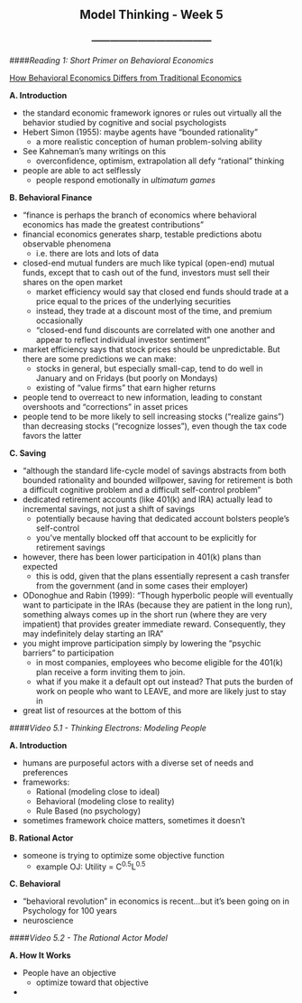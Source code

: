 <center> <h2>Model Thinking - Week 5</h2> </center>
<center> <h3>---------------------------------------</h3> </center>

####*Reading 1: Short Primer on Behavioral Economics*

[How Behavioral Economics Differs from Traditional Economics](http://www.econlib.org/library/Enc/BehavioralEconomics.html)

**A. Introduction**

- the standard economic framework ignores or rules out virtually all the behavior studied by cognitive and social psychologists
- Hebert Simon (1955): maybe agents have "bounded rationality"
    - a more realistic conception of human problem-solving ability
- See Kahneman's many writings on this
    - overconfidence, optimism, extrapolation all defy "rational" thinking
- people are able to act selflessly
    - people respond emotionally in *ultimatum games*

**B. Behavioral Finance**

- "finance is perhaps the branch of economics where behavioral economics has made the greatest contributions"
- financial economics generates sharp, testable predictions abotu observable phenomena
    - i.e. there are lots and lots of data
- closed-end mutual funders are much like typical (open-end) mutual funds, except that to cash out of the fund, investors must sell their shares on the open market
    - market efficiency would say that closed end funds should trade at a price equal to the prices of the underlying securities
    - instead, they trade at a discount most of the time, and premium occasionally
    - "closed-end fund discounts are correlated with one another and appear to reflect individual investor sentiment"
- market efficiency says that stock prices should be unpredictable. But there are some predictions we can make:
    - stocks in general, but especially small-cap, tend to do well in January and on Fridays (but poorly on Mondays)
    - existing of "value firms" that earn higher returns
- people tend to overreact to new information, leading to constant overshoots and "corrections" in asset prices
- people tend to be more likely to sell increasing stocks ("realize gains") than decreasing stocks ("recognize losses"), even though the tax code favors the latter

**C. Saving**

- "although the standard life-cycle model of savings abstracts from both bounded rationality and bounded willpower, saving for retirement is both a difficult cognitive problem and a difficult self-control problem"
- dedicated retirement accounts (like 401(k) and IRA) actually lead to incremental savings, not just a shift of savings
    - potentially because having that dedicated account bolsters people's self-control
    - you've mentally blocked off that account to be explicitly for retirement savings
- however, there has been lower participation in 401(k) plans than expected
    - this is odd, given that the plans essentially represent a cash transfer from the government (and in some cases their employer)
- ODonoghue and Rabin (1999): "Though hyperbolic people will eventually want to participate in the IRAs (because they are patient in the long run), something always comes up in the short run (where they are very impatient) that provides greater immediate reward. Consequently, they may indefinitely delay starting an IRA"
- you might improve participation simply by lowering the "psychic barriers" to participation
    - in most companies, employees who become eligible for the 401(k) plan receive a form inviting them to join.
    - what if you make it a default opt out instead? That puts the burden of work on people who want to LEAVE, and more are likely just to stay in
- great list of resources at the bottom of this

####*Video 5.1 - Thinking Electrons: Modeling People*

**A. Introduction**

- humans are purposeful actors with a diverse set of needs and preferences
- frameworks:
    - Rational (modeling close to ideal)
    - Behavioral (modeling close to reality)
    - Rule Based (no psychology)
- sometimes framework choice matters, sometimes it doesn't

**B. Rational Actor**

- someone is trying to optimize some objective function
    - example OJ: Utility = C^0.5^L^0.5^

**C. Behavioral**

- "behavioral revolution" in economics is recent...but it's been going on in Psychology for 100 years
- neuroscience

####*Video 5.2 - The Rational Actor Model*

**A. How It Works**

- People have an objective
    - optimize toward that objective
- 
